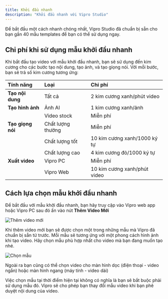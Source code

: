 ```yaml
---
title: Khởi đầu nhanh
description: "Khởi đầu nhanh với Vipro Studio"
---
```


Để bắt đầu một cách nhanh chóng nhất, Vipro Studio đã chuẩn bị sẵn cho bạn gần 40 mẫu templates để bạn có thể sử dụng ngay.

## Chi phí khi sử dụng mẫu khởi đầu nhanh

Khi bắt đầu tạo video với mẫu khởi đầu nhanh, bạn sẽ sử dụng đến kim cương cho các bước tạo nội dung, tạo ảnh, và tạo giọng nói.
Với mỗi bước, bạn sẽ trả số kim cương tương ứng:

| Tính năng         | Loại              | Chi phí                      |
| :---------------- | :---------------- | :--------------------------- |
| **Tạo nội dung**  | Tất cả            | 2 kim cương xanh/phút video  |
| **Tạo hình ảnh**  | Ảnh AI            | 1 kim cương xanh/ảnh         |
|                   | Video stock       | Miễn phí                     |
| **Tạo giọng nói** | Chất lượng thường | Miễn phí                     |
|                   | Chất lượng tốt    | 10 kim cương xanh/1000 ký tự |
|                   | Chất lượng cao    | 4 kim cương đỏ/1000 ký tự    |
| **Xuất video**    | Vipro PC          | Miễn phí                     |
|                   | Vipro Web         | 10 kim cương xanh/phút video |

## Cách lựa chọn mẫu khởi đầu nhanh

Để bắt đầu với mẫu khởi đầu nhanh, bạn hãy truy cập vào Vipro web app hoặc Vipro PC sau đó ấn vào nút **Thêm Video Mới**

![Thêm video mới](/vi/images/quick-workflow/list-videos.jpg)

Khi thêm video mới bạn sẽ được chọn một trong những mẫu mà Vipro đã chuẩn bị sẵn từ trước. Mỗi mẫu sẽ tương ứng với một phong cách hình ảnh khi tạo video.
Hãy chọn mẫu phù hợp nhất cho video mà bạn đang muốn tạo nhé.

![Chọn mẫu](/vi/images/quick-workflow/templates.jpg)

Ngoài ra bạn cũng có thể chọn video cho màn hình dọc (điện thoại - video ngắn) hoặc màn hình ngang (máy tính - video dài)

Việc chọn mẫu tại thời điểm hiện tại không có nghĩa là bạn sẽ bắt buộc phải sử dụng mẫu đó. Vipro sẽ cho phép bạn thay đổi mẫu video khi bạn phê duyệt nội dung của video.
